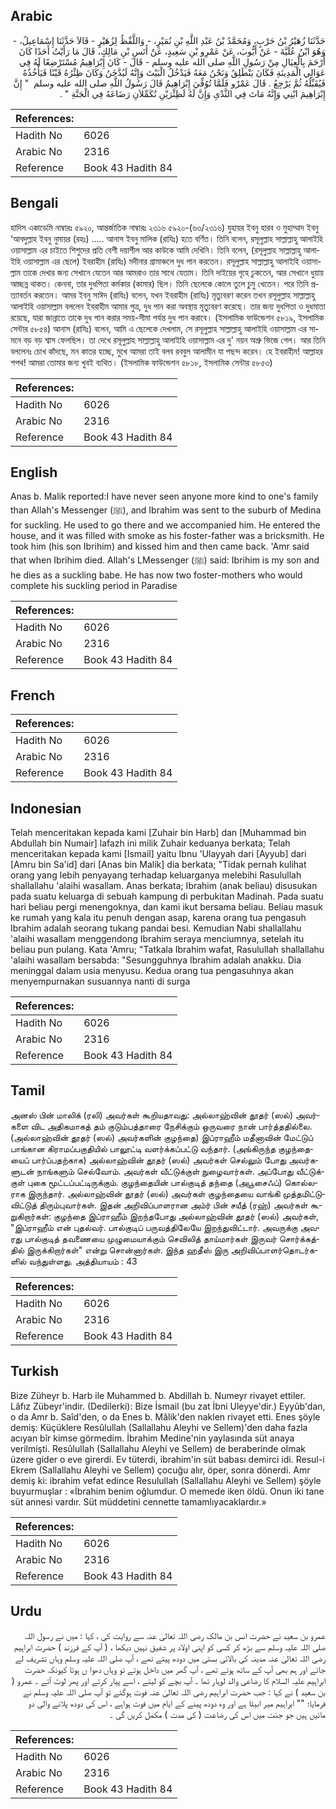 ## Arabic


<div dir="rtl" lang="ar" style={{fontSize:'larger',backgroundColor:'#f8f9fa',padding:20}}>
حَدَّثَنَا زُهَيْرُ بْنُ حَرْبٍ، وَمُحَمَّدُ بْنُ عَبْدِ اللَّهِ بْنِ نُمَيْرٍ، - وَاللَّفْظُ لِزُهَيْرٍ - قَالاَ حَدَّثَنَا إِسْمَاعِيلُ، - وَهُوَ ابْنُ عُلَيَّةَ - عَنْ أَيُّوبَ، عَنْ عَمْرِو بْنِ سَعِيدٍ، عَنْ أَنَسِ بْنِ مَالِكٍ، قَالَ مَا رَأَيْتُ أَحَدًا كَانَ أَرْحَمَ بِالْعِيَالِ مِنْ رَسُولِ اللَّهِ صلى الله عليه وسلم - قَالَ - كَانَ إِبْرَاهِيمُ مُسْتَرْضِعًا لَهُ فِي عَوَالِي الْمَدِينَةِ فَكَانَ يَنْطَلِقُ وَنَحْنُ مَعَهُ فَيَدْخُلُ الْبَيْتَ وَإِنَّهُ لَيُدَّخَنُ وَكَانَ ظِئْرُهُ قَيْنًا فَيَأْخُذُهُ فَيُقَبِّلُهُ ثُمَّ يَرْجِعُ ‏.‏ قَالَ عَمْرٌو فَلَمَّا تُوُفِّيَ إِبْرَاهِيمُ قَالَ رَسُولُ اللَّهِ صلى الله عليه وسلم ‏ "‏ إِنَّ إِبْرَاهِيمَ ابْنِي وَإِنَّهُ مَاتَ فِي الثَّدْىِ وَإِنَّ لَهُ لَظِئْرَيْنِ تُكَمِّلاَنِ رَضَاعَهُ فِي الْجَنَّةِ ‏"‏ ‏.‏
</div>
<div style={{backgroundColor:'#f8f9fa',padding:20, marginBottom: 10}}><table> <thead> <tr> <th>References:</th> <th></th> </tr> </thead> <tbody><tr><td>Hadith No</td><td>6026</td></tr><tr><td>Arabic No</td><td>2316</td></tr><tr><td>Reference</td><td>Book 43 Hadith 84</td></tr></tbody></table></div>

## Bengali


<div dir="ltr" lang="bn" style={{fontSize:'larger',backgroundColor:'#f8f9fa',padding:20}}>
হাদিস একাডেমি নাম্বারঃ ৫৯২০, আন্তর্জাতিক নাম্বারঃ ২৩১৬ ৫৯২০-(৬৩/২৩১৬) যুহায়র ইবনু হারব ও মুহাম্মাদ ইবনু ‘আবদুল্লাহ ইবনু নুমায়র (রহঃ) ..... আনাস ইবনু মালিক (রাযিঃ) হতে বর্ণিত। তিনি বলেন, রসূলুল্লাহ সাল্লাল্লাহু আলাইহি ওয়াসাল্লাম এর চাইতে শিশুদের প্রতি বেশী দয়াশীল আর কাউকে আমি দেখিনি। তিনি বলেন, (রসূলুল্লাহ সাল্লাল্লাহু আলাইহি ওয়াসাল্লাম এর ছেলে) ইবরাহীম (রাযিঃ) মদীনার গ্রামাঞ্চলে দুধ পান করতেন। রসূলুল্লাহ সাল্লাল্লাহু আলাইহি ওয়াসাল্লাম তাকে দেখার জন্য সেখানে যেতেন আর আমরাও তার সাথে যেতাম। তিনি দাইয়ের গৃহে ঢুকতেন, আর সেখানে ধুয়ায় আচ্ছন্ন থাকত। কেননা, তার দুধপিতা কর্মকার (কামার) ছিল। তিনি ছেলেকে কোলে তুলে চুমু খেতেন। পরে তিনি প্রত্যাবর্তন করতেন। আমর ইবনু সাঈদ (রাযিঃ) বলেন, যখন ইবরাহীম (রাযিঃ) মৃত্যুবরণ করেন তখন রসূলুল্লাহ সাল্লাল্লাহু আলাইহি ওয়াসাল্লাম বললেন ইবরাহীম আমার পুত্র, দুধ পান করা অবস্থায় মৃত্যুবরণ করেছে। তার জন্য দুধপিতা ও দুধমাতা রয়েছে, যারা জান্নাতে তাকে দুধ পান করার সময়-সীমা পর্যন্ত দুধ পান করাবে। (ইসলামিক ফাউন্ডেশন ৫৮১৯, ইসলামিক সেন্টার ৫৮৫৪) আনাস (রাযিঃ) বলেন, আমি এ ছেলেকে দেখলাম, সে রসূলুল্লাহ সাল্লাল্লাহু আলাইহি ওয়াসাল্লাম এর সামনে বড় বড় শ্বাস ফেলছিল। তা দেখে রসূলুল্লাহ সাল্লাল্লাহু আলাইহি ওয়াসাল্লাম এর দু' নয়ন অশ্রু ভিজে গেল। আর তিনি বললেনঃ চোখ কাঁদছে, মন কাতর হচ্ছে, মুখে আমরা তাই বলব রববুল আলামীন যা পছন্দ করেন। হে ইবরাহীম! আল্লাহর শপথ! আমরা তোমার জন্য খুবই ব্যথিত। (ইসলামিক ফাউন্ডেশন ৫৮১৮, ইসলামিক সেন্টার ৫৮৫৩)
</div>
<div style={{backgroundColor:'#f8f9fa',padding:20, marginBottom: 10}}><table> <thead> <tr> <th>References:</th> <th></th> </tr> </thead> <tbody><tr><td>Hadith No</td><td>6026</td></tr><tr><td>Arabic No</td><td>2316</td></tr><tr><td>Reference</td><td>Book 43 Hadith 84</td></tr></tbody></table></div>

## English


<div dir="ltr" lang="en" style={{fontSize:'larger',backgroundColor:'#f8f9fa',padding:20}}>
Anas b. Malik reported:I have never seen anyone more kind to one's family than Allah's Messenger (ﷺ), and Ibrahim was sent to the suburb of Medina for suckling. He used to go there and we accompanied him. He entered the house, and it was filled with smoke as his foster-father was a bricksmith. He took him (his son Ibrihim) and kissed him and then came back. 'Amr said that when Ibrihim died. Allah's LMessenger (ﷺ) said: Ibrihim is my son and he dies as a suckling babe. He has now two foster-mothers who would complete his suckling period in Paradise
</div>
<div style={{backgroundColor:'#f8f9fa',padding:20, marginBottom: 10}}><table> <thead> <tr> <th>References:</th> <th></th> </tr> </thead> <tbody><tr><td>Hadith No</td><td>6026</td></tr><tr><td>Arabic No</td><td>2316</td></tr><tr><td>Reference</td><td>Book 43 Hadith 84</td></tr></tbody></table></div>

## French


<div dir="ltr" lang="fr" style={{fontSize:'larger',backgroundColor:'#f8f9fa',padding:20}}>

</div>
<div style={{backgroundColor:'#f8f9fa',padding:20, marginBottom: 10}}><table> <thead> <tr> <th>References:</th> <th></th> </tr> </thead> <tbody><tr><td>Hadith No</td><td>6026</td></tr><tr><td>Arabic No</td><td>2316</td></tr><tr><td>Reference</td><td>Book 43 Hadith 84</td></tr></tbody></table></div>

## Indonesian


<div dir="ltr" lang="id" style={{fontSize:'larger',backgroundColor:'#f8f9fa',padding:20}}>
Telah menceritakan kepada kami [Zuhair bin Harb] dan [Muhammad bin Abdullah bin Numair] lafazh ini milik Zuhair keduanya berkata; Telah menceritakan kepada kami [Ismail] yaitu Ibnu 'Ulayyah dari [Ayyub] dari [Amru bin Sa'id] dari [Anas bin Malik] dia berkata; "Tidak pernah kulihat orang yang lebih penyayang terhadap keluarganya melebihi Rasulullah shallallahu 'alaihi wasallam. Anas berkata; Ibrahim (anak beliau) disusukan pada suatu keluarga di sebuah kampung di perbukitan Madinah. Pada suatu hari beliau pergi menengoknya, dan kami ikut bersama beliau. Beliau masuk ke rumah yang kala itu penuh dengan asap, karena orang tua pengasuh Ibrahim adalah seorang tukang pandai besi. Kemudian Nabi shallallahu 'alaihi wasallam menggendong Ibrahim seraya menciumnya, setelah itu beliau pun pulang. Kata 'Amru; "Tatkala Ibrahim wafat, Rasulullah shallallahu 'alaihi wasallam bersabda: "Sesungguhnya Ibrahim adalah anakku. Dia meninggal dalam usia menyusu. Kedua orang tua pengasuhnya akan menyempurnakan susuannya nanti di surga
</div>
<div style={{backgroundColor:'#f8f9fa',padding:20, marginBottom: 10}}><table> <thead> <tr> <th>References:</th> <th></th> </tr> </thead> <tbody><tr><td>Hadith No</td><td>6026</td></tr><tr><td>Arabic No</td><td>2316</td></tr><tr><td>Reference</td><td>Book 43 Hadith 84</td></tr></tbody></table></div>

## Tamil


<div dir="ltr" lang="ta" style={{fontSize:'larger',backgroundColor:'#f8f9fa',padding:20}}>
அனஸ் பின் மாலிக் (ரலி) அவர்கள் கூறியதாவது: அல்லாஹ்வின் தூதர் (ஸல்) அவர்களை விட அதிகமாகத் தம் குடும்பத்தாரை நேசிக்கும் ஒருவரை நான் பார்த்ததில்லை. (அல்லாஹ்வின் தூதர் (ஸல்) அவர்களின் குழந்தை) இப்ராஹீம் மதீனாவின் மேட்டுப் பாங்கான கிராமப்பகுதியில் பாலூட்டி வளர்க்கப்பட்டு வந்தார். (அங்கிருந்த குழந்தையைப் பார்ப்பதற்காக) அல்லாஹ்வின் தூதர் (ஸல்) அவர்கள் செல்லும் போது அவர்களுடன் நாங்களும் செல்வோம். அவர்கள் வீட்டுக்குள் நுழைவார்கள். அப்போது வீட்டுக்குள் புகை மூட்டப்பட்டிருக்கும். குழந்தையின் பால்குடித் தந்தை (அபூசைஃப்) கொல்லராக இருந்தார். அல்லாஹ்வின் தூதர் (ஸல்) அவர்கள் குழந்தையை வாங்கி முத்தமிட்டுவிட்டுத் திரும்புவார்கள். இதன் அறிவிப்பாளரான அம்ர் பின் சயீத் (ரஹ்) அவர்கள் கூறுகிறார்கள்: குழந்தை இப்ராஹீம் இறந்தபோது அல்லாஹ்வின் தூதர் (ஸல்) அவர்கள், "இப்ராஹீம் என் புதல்வர். பால்குடிப் பருவத்திலேயே இறந்துவிட்டார். அவருக்கு அவரது பால்குடித் தவணையை முழுமையாக்கும் செவிலித் தாய்மார்கள் இருவர் சொர்க்கத்தில் இருக்கிறார்கள்" என்று சொன்னார்கள். இந்த ஹதீஸ் இரு அறிவிப்பாளர்தொடர்களில் வந்துள்ளது. அத்தியாயம் : 43
</div>
<div style={{backgroundColor:'#f8f9fa',padding:20, marginBottom: 10}}><table> <thead> <tr> <th>References:</th> <th></th> </tr> </thead> <tbody><tr><td>Hadith No</td><td>6026</td></tr><tr><td>Arabic No</td><td>2316</td></tr><tr><td>Reference</td><td>Book 43 Hadith 84</td></tr></tbody></table></div>

## Turkish


<div dir="ltr" lang="tr" style={{fontSize:'larger',backgroundColor:'#f8f9fa',padding:20}}>
Bize Züheyr b. Harb ile Muhammed b. Abdillah b. Numeyr rivayet ettiler. Lâfız Zübeyr'indir. (Dedilerki): Bize İsmail (bu zat İbni Uleyye'dir.) Eyyûb'dan, o da Amr b. Saîd'den, o da Enes b. Mâlik'den naklen rivayet etti. Enes şöyle demiş: Küçüklere Resûlullah (Sallallahu Aleyhi ve Sellem)'den daha fazla acıyan bîr kimse görmedim. İbrahim Medine'nin yaylasında süt anaya verilmişti. Resûlullah (Sallallahu Aleyhi ve Sellem) de beraberinde olmak üzere gider o eve girerdi. Ev tüterdi, ibrahim'in süt babası demirci idi. Resul-i Ekrem (Sallallahu Aleyhi ve Sellem) çocuğu alır, öper, sonra dönerdi. Amr demiş ki: ibrahim vefat edince Resulullah (Sallallahu Aleyhi ve Sellem) şöyle buyurmuşlar : «İbrahim benim oğlumdur. O memede iken öldü. Onun iki tane süt annesi vardır. Süt müddetini cennette tamamlıyacaklardır.»
</div>
<div style={{backgroundColor:'#f8f9fa',padding:20, marginBottom: 10}}><table> <thead> <tr> <th>References:</th> <th></th> </tr> </thead> <tbody><tr><td>Hadith No</td><td>6026</td></tr><tr><td>Arabic No</td><td>2316</td></tr><tr><td>Reference</td><td>Book 43 Hadith 84</td></tr></tbody></table></div>

## Urdu


<div dir="rtl" lang="ur" style={{fontSize:'larger',backgroundColor:'#f8f9fa',padding:20}}>
عمرو بن سعید نے حضرت انس بن مالک رضی اللہ تعالیٰ عنہ سے روایت کی ، کہا : میں نے رسول اللہ صلی اللہ علیہ وسلم سے بڑھ کر کسی کو اپنی اولاد پر شفیق نہیں دیکھا ، ( آپ کے فرزند ) حضرت ابراہیم رضی اللہ تعالیٰ عنہ مدینہ کی بالائی بستی میں دودھ پیتے تھے ، آپ صلی اللہ علیہ وسلم وہاں تشریف لے جاتے اور ہم بھی آپ کے ساتھ ہوتے تھے ، آپ گھر میں داخل ہوتے تو وہاں دھوا ں ہوتا کیونکہ حضرت ابراہیم علیہ السلام کا رضاعی والد لوہار تھا ۔ آپ بچے کو لیتے ، اسے پیار کرتے اور پھر لوٹ آتے ۔ عمرو ( بن سعید ) نے کہا : جب حضرت ابراہیم رضی اللہ تعالیٰ عنہ فوت ہوگئے تو آپ صلی اللہ علیہ وسلم نے فرمایا؛ "" ابراہیم میر ابیٹا ہے اور وہ دودھ پینے کے ایام میں فوت ہواہے ، اس کی دودھ پلانے والی دو مائیں ہیں جو جنت میں اس کی رضاعت ( کی مدت ) مکمل کریں گی ۔
</div>
<div style={{backgroundColor:'#f8f9fa',padding:20, marginBottom: 10}}><table> <thead> <tr> <th>References:</th> <th></th> </tr> </thead> <tbody><tr><td>Hadith No</td><td>6026</td></tr><tr><td>Arabic No</td><td>2316</td></tr><tr><td>Reference</td><td>Book 43 Hadith 84</td></tr></tbody></table></div>